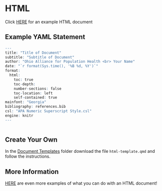 # HTML

Click [HERE](https://catmailohio.sharepoint.com/:u:/s/CHSP-OAIPH/ESKUeSenSWBGj49pPyq47gwBnUVclCHGCmHIC8oNH7piGQ?e=AbG03o) for an example HTML document

## Example YAML Statement

```r

---
title: "Title of Document"
subtitle: "Subtitle of Document"
author: "Ohio Alliance for Population Health <br> Your Name"
date: "`r format(Sys.time(), '%B %d, %Y')`"
format: 
  html:
    toc: true
    toc-depth:
    number-sections: false
    toc-location: left
    self-contained: true
mainfont: "Georgia"
bibliography: references.bib
csl: "APA Numeric Superscript Style.csl"
engine: knitr
---
  
```

## Create Your Own

In the [Document Templates](https://catmailohio.sharepoint.com/:f:/s/CHSP-OAIPH/ElBBCzi3jYxBu7QteV9B0F8BtM5yBr6-VQbXafZsS3wQ0Q?e=Q7INHc) folder download the file `html-template.qmd` and follow the instructions.

## More Information

[HERE](https://quarto.org/docs/output-formats/html-basics.html) are even more examples of what you can do with an HTML document!
